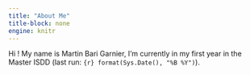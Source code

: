 ```yaml
---
title: "About Me"
title-block: none
engine: knitr
---
```


Hi ! My name is Martin Bari Garnier, I'm currently in my first year in the
Master ISDD (last run: `{r} format(Sys.Date(), "%B %Y")`).
